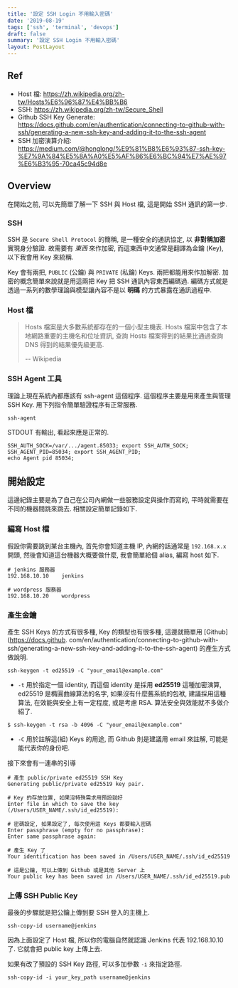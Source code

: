 ```yaml
---
title: '設定 SSH Login 不用輸入密碼'
date: '2019-08-19'
tags: ['ssh', 'terminal', 'devops']
draft: false
summary: '設定 SSH Login 不用輸入密碼'
layout: PostLayout
---
```


<TOCInline toc={props.toc} asDisclosure />

## Ref

- Host 檔: https://zh.wikipedia.org/zh-tw/Hosts%E6%96%87%E4%BB%B6
- SSH: https://zh.wikipedia.org/zh-tw/Secure_Shell
- Github SSH Key Generate: https://docs.github.com/en/authentication/connecting-to-github-with-ssh/generating-a-new-ssh-key-and-adding-it-to-the-ssh-agent
- SSH 加密演算介紹: https://medium.com/@honglong/%E9%81%B8%E6%93%87-ssh-key-%E7%9A%84%E5%8A%A0%E5%AF%86%E6%BC%94%E7%AE%97%E6%B3%95-70ca45c94d8e

## Overview

在開始之前, 可以先簡單了解一下 SSH 與 Host 檔, 這是開始 SSH 通訊的第一步.

### SSH

SSH 是 `Secure Shell Protocol` 的簡稱, 是一種安全的通訊協定, 以 **非對稱加密** 實現身分驗證. 故需要有 _東西_ 來作加密, 而這東西中文通常是翻譯為金鑰 (Key), 以下我會用 Key 來統稱.

Key 會有兩把, `PUBLIC` (公鑰) 與 `PRIVATE` (私鑰) Keys. 兩把都能用來作加解密. 加密的概念簡單來說就是用這兩把 Key 把 SSH 通訊內容東西編碼過.
編碼方式就是透過一系列的數學理論與模型讓內容不是以 **明碼** 的方式暴露在通訊過程中.

### Host 檔

> Hosts 檔案是大多數系統都存在的一個小型主機表. Hosts 檔案中包含了本地網路重要的主機名和位址資訊, 查詢 Hosts 檔案得到的結果比通過查詢 DNS 得到的結果優先級更高.
>
> -- Wikipedia

### SSH Agent 工具

理論上現在系統內都應該有 ssh-agent 這個程序. 這個程序主要是用來產生與管理 SSH Key. 用下列指令簡單驗證程序有正常服務.

```ssh
ssh-agent
```

STDOUT 有輸出, 看起來應是正常的.

```ssh
SSH_AUTH_SOCK=/var/.../agent.85033; export SSH_AUTH_SOCK;
SSH_AGENT_PID=85034; export SSH_AGENT_PID;
echo Agent pid 85034;
```

## 開始設定

這邊紀錄主要是為了自己在公司內網做一些服務設定與操作而寫的, 平時就需要在不同的機器間跳來跳去. 相關設定簡單記錄如下.

### 編寫 Host 檔

假設你需要跳到某台主機內, 首先你會知道主機 IP, 內網的話通常是 `192.168.x.x` 開頭, 然後會知道這台機器大概要做什麼, 我會簡單給個 alias, 編寫 host 如下.

```shell
# jenkins 服務器
192.168.10.10    jenkins

# wordpress 服務器
192.168.10.20    wordpress
```

### 產生金鑰

產生 SSH Keys 的方式有很多種, Key 的類型也有很多種, 這邊就簡單用 [Github](https://docs.github.
com/en/authentication/connecting-to-github-with-ssh/generating-a-new-ssh-key-and-adding-it-to-the-ssh-agent) 的產生方式做說明.

```ssh
ssh-keygen -t ed25519 -C "your_email@example.com"
```

- `-t` 用於指定一個 identity, 而這個 identity 是採用 **ed25519** 這種加密演算, ed25519 是橢圓曲線算法的名字, 如果沒有什麼舊系統的包袱, 建議採用這種算法,
  在效能與安全上有一定程度, 或是考慮 RSA. 算法安全與效能就不多做介紹了.

```ssh
$ ssh-keygen -t rsa -b 4096 -C "your_email@example.com"
```

- `-C` 用於註解這(組) Keys 的用途, 而 Github 則是建議用 email 來註解, 可能是能代表你的身份吧.

接下來會有一連串的引導

```ssh
# 產生 public/private ed25519 SSH Key
Generating public/private ed25519 key pair.

# Key 的存放位置, 如果沒特殊需求用預設就好
Enter file in which to save the key (/Users/USER_NAME/.ssh/id_ed25519):

# 密碼設定, 如果設定了, 每次使用這 Keys 都要輸入密碼
Enter passphrase (empty for no passphrase):
Enter same passphrase again:

# 產生 Key 了
Your identification has been saved in /Users/USER_NAME/.ssh/id_ed25519

# 這是公鑰, 可以上傳到 Github 或是其他 Server 上
Your public key has been saved in /Users/USER_NAME/.ssh/id_ed25519.pub
```

### 上傳 SSH Public Key

最後的步驟就是把公鑰上傳到要 SSH 登入的主機上.

```shell
ssh-copy-id username@jenkins
```

因為上面設定了 Host 檔, 所以你的電腦自然就認識 Jenkins 代表 192.168.10.10 了. 它就會把 public key 上傳上去.

如果有改了預設的 SSH Key 路徑, 可以多加參數 `-i` 來指定路徑.

```shell
ssh-copy-id -i your_key_path username@jenkins
```
